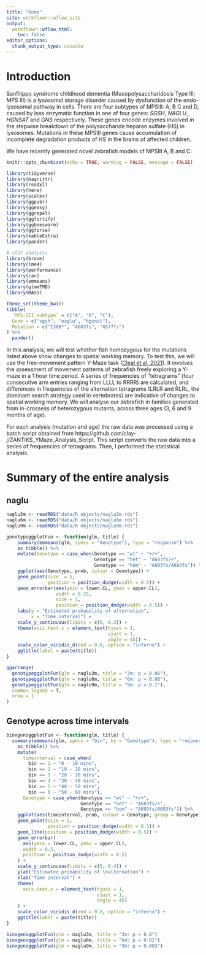 ```yaml
---
title: "Home"
site: workflowr::wflow_site
output:
  workflowr::wflow_html:
    toc: false
editor_options:
  chunk_output_type: console
---
```


# Introduction 

Sanfilippo syndrome childhood dementia (Mucopolysaccharidosis Type III; MPS III) is a lysosomal storage disorder caused by dysfunction of the endo-lysosomal pathway in cells. There are four subtypes of MPSIII: A, B C and D, caused by loss enzymatic function in one of four genes: *SGSH*, *NAGLU*, *HGNSAT* and *GNS* respectively. These genes encode enzymes involved in the stepwise breakdown of the polysaccharide heparan sulfate (HS) in lysosomes. Mutations in these MPSIII genes cause accumulation of incomplete degradation products of HS in the brains of affected children.

We have recently generated novel zebrafish models of MPSIII A, B and C:
```r
knitr::opts_chunk$set(echo = TRUE, warning = FALSE, message = FALSE)
```

```r
library(tidyverse)
library(magrittr)
library(readxl)
library(here)
library(scales)
library(ggpubr)
library(ggeasy)
library(ggrepel)
library(ggfortify)
library(ggbeeswarm)
library(ggforce)
library(kableExtra)
library(pander)

# stat analysis
library(broom)
library(lme4)
library(performance)
library(car)
library(emmeans)
library(glmmTMB)
library(MASS)

theme_set(theme_bw())
tibble(
  `MPS-III subtype` = c("A", "B", "C"),
  Gene = c("sgsh", "naglu", "hgsnat"), 
  Mutation = c("I388*", "A603fs", "G577fs")
) %>% 
  pander()
```

In this analysis, we will test whether fish homozygous for the mutations listed above show changes to spatial working memory. To test this, we will use the free-movement pattern Y-Maze task ([Cleal et al. 2021](https://link.springer.com/article/10.3758/s13428-020-01452-x)). It involves the assessment of movement patterns of zebrafish freely exploring a Y-maze in a 1 hour time period. A series of frequencies of “tetragrams” (four consecutive arm entries ranging from LLLL to RRRR) are calculated, and differences in frequencies of the alternation tetragrams (LRLR and RLRL, the dominant search strategy used in vertebrates) are indicative of changes to spatial working memory. We will analyse our zebrafish in families generated from in-crossess of heterozygous mutants, across three ages (3, 6 and 9 months of age). 

For each analysis (mutation and age) the raw data was processed using a batch script obtained from https://github.com/clay-j/ZANTIKS_YMaze_Analysis_Script. This script converts the raw data into a series of frequencies of tetragrams. Then, I performed the statistical analysis. 

# Summary of the entire analysis
## naglu 
```r
naglu3m <- readRDS("data/R objects/naglu3m.rds")
naglu6m <- readRDS("data/R objects/naglu6m.rds")
naglu9m <- readRDS("data/R objects/naglu9m.rds")

genotypeggplotFun <- function(glm, title) {
    summary(emmeans(glm, specs = "Genotype"), type = "response") %>% 
    as_tibble() %>%
    mutate(Genotype = case_when(Genotype == "wt" ~ "+/+",
                                Genotype == "het" ~ "A603fs/+",
                                Genotype == "hom" ~ "A603fs/A603fs")) %>%
    ggplot(aes(Genotype, prob, colour = Genotype)) +
    geom_point(size  = 5,
               position = position_dodge(width = 0.5)) +
    geom_errorbar(aes(ymin = lower.CL, ymax = upper.CL),
                  width = 0.25,
                  size = 1,
                  position = position_dodge(width = 0.5)) +
    labs(y = "Estimated probability of alternation",
         x = "Time interval") +
    scale_y_continuous(limits = c(0, 0.3)) +
    theme(axis.text.x = element_text(hjust = 1,
                                     vjust = 1,
                                     angle = 45)) +
    scale_color_viridis_d(end = 0.8, option = "inferno") +
    ggtitle(label = paste(title))
}

ggarrange(
  genotypeggplotFun(glm = naglu3m, title = "3m: p = 0.06"),
  genotypeggplotFun(glm = naglu6m, title = "6m: p = 0.08"),
  genotypeggplotFun(glm = naglu9m, title = "9m: p = 0.1"),       
  common.legend = T,
  nrow = 1
)
```

## Genotype across time intervals 
```r
binxgenoggplotFun <- function(glm, title) {
  summary(emmeans(glm, specs = "bin", by = "Genotype"), type = "response") %>%
    as_tibble() %>%
    mutate(
      timeinterval = case_when(
        bin == 1 ~ "0 - 10 mins", 
        bin == 2 ~ "10 - 20 mins", 
        bin == 3 ~ "20 - 30 mins", 
        bin == 4 ~ "30 - 40 mins", 
        bin == 5 ~ "40 - 50 mins", 
        bin == 6 ~ "50 - 60 mins"),
      Genotype = case_when(Genotype == "wt" ~ "+/+",
                           Genotype == "het" ~ "A603fs/+",
                           Genotype == "hom" ~ "A603fs/A603fs")) %>%
    ggplot(aes(timeinterval, prob, colour = Genotype, group = Genotype)) +
    geom_point(size = 2,
               position = position_dodge(width = 0.5)) +
    geom_line(position = position_dodge(width = 0.5)) +
    geom_errorbar(
      aes(ymin = lower.CL, ymax = upper.CL),
      width = 0.5,
      position = position_dodge(width = 0.5)
    ) +
    scale_y_continuous(limits = c(0, 0.4)) +
    ylab("Estimated probability of \nalternation") +
    xlab("Time interval") +
    theme(
      axis.text.x = element_text(hjust = 1,
                                 vjust = 1,
                                 angle = 45)
    ) + 
    scale_color_viridis_d(end = 0.8, option = "inferno") +
    ggtitle(label = paste(title))
}

binxgenoggplotFun(glm = naglu3m, title = "3m: p = 0.8")
binxgenoggplotFun(glm = naglu6m, title = "6m: p = 0.02")
binxgenoggplotFun(glm = naglu9m, title = "9m: p = 0.003")
```

